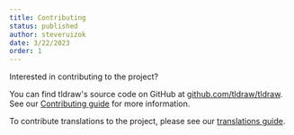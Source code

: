 ```yaml
---
title: Contributing
status: published
author: steveruizok
date: 3/22/2023
order: 1
---
```


Interested in contributing to the project?

You can find tldraw's source code on GitHub at [github.com/tldraw/tldraw](https://github.com/tldraw/tldraw). See our [Contributing guide](https://github.com/tldraw/tldraw/blob/main/CONTRIBUTING.md) for more information.

To contribute translations to the project, please see our [translations guide](/translations).
